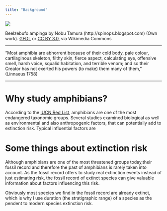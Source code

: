 ```yaml
---
title: "Background"
---
```


<div style="width:300px; height=200px">
![](Beelzebufo_BW.jpg) 
</div>

Beelzebufo ampinga by Nobu Tamura (http://spinops.blogspot.com) (Own work). [GFDL](http://www.gnu.org/copyleft/fdl.html) or [CC BY 3.0](http://creativecommons.org/licenses/by/3.0), via Wikimedia Commons

------

"Most amphibia are abhorrent because of their cold body, pale colour, cartilaginous skeleton, filthy skin, fierce aspect, calculating eye, offensive smell, harsh voice, squalid habitation, and terrible venom; and so their Creator has not exerted his powers (to make) them many of them," (Linnaeus 1758)

------

# Why study amphibians?
According to the [IUCN Red List](http://www.iucnredlist.org/initiatives/amphibians), amphibians are one of the most endangered taxonomic groups. Several studies examined biological as well as environmental and also anthropogenic factors, that can potentially add to extinction risk. Typical influential factors are 



# Some things about extinction risk
Although amphibians are one of the most threatened groups today,their fossil record and therefore the past of amphibians is rarely taken into account. As the fossil record offers to study real extinction events instead of just estimating risk, the fossil record of extinct species can give valuable information about factors influencing this risk.

Obviously most species we find in the fossil record are already extinct, which is why I use duration (the stratigraphic range) of a species as the pendent to modern species extinction risk.
